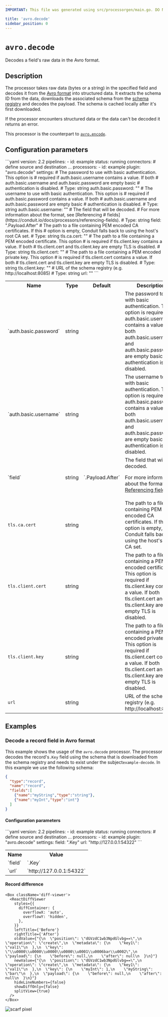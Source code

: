 ```yaml
---
IMPORTANT: This file was generated using src/processorgen/main.go. DO NOT EDIT.

title: 'avro.decode'
sidebar_position: 0
---
```



# `avro.decode`

Decodes a field's raw data in the Avro format.

## Description

The processor takes raw data (bytes or a string) in the specified field and decodes
it from the [Avro format](https://avro.apache.org/) into structured data. It extracts the schema ID from the data,
downloads the associated schema from the [schema registry](https://docs.confluent.io/platform/current/schema-registry/index.html)
and decodes the payload. The schema is cached locally after it's first downloaded.

If the processor encounters structured data or the data can't be decoded it returns an error.

This processor is the counterpart to [`avro.encode`](/docs/processors/builtin/avro.encode).

## Configuration parameters

<Tabs groupId="config-params">
  <TabItem value="yaml" label="YAML">
```yaml
version: 2.2
pipelines:
  - id: example
    status: running
    connectors:
      # define source and destination ...
    processors:
      - id: example
        plugin: "avro.decode"
        settings:
          # The password to use with basic authentication. This option is
          # required if auth.basic.username contains a value. If both
          # auth.basic.username and auth.basic.password are empty basic
          # authentication is disabled.
          # Type: string
          auth.basic.password: ""
          # The username to use with basic authentication. This option is
          # required if auth.basic.password contains a value. If both
          # auth.basic.username and auth.basic.password are empty basic
          # authentication is disabled.
          # Type: string
          auth.basic.username: ""
          # The field that will be decoded.
          # For more information about the format, see [Referencing
          # fields](https://conduit.io/docs/processors/referencing-fields).
          # Type: string
          field: ".Payload.After"
          # The path to a file containing PEM encoded CA certificates. If this
          # option is empty, Conduit falls back to using the host's root CA set.
          # Type: string
          tls.ca.cert: ""
          # The path to a file containing a PEM encoded certificate. This option
          # is required if tls.client.key contains a value. If both
          # tls.client.cert and tls.client.key are empty TLS is disabled.
          # Type: string
          tls.client.cert: ""
          # The path to a file containing a PEM encoded private key. This option
          # is required if tls.client.cert contains a value. If both
          # tls.client.cert and tls.client.key are empty TLS is disabled.
          # Type: string
          tls.client.key: ""
          # URL of the schema registry (e.g. http://localhost:8085)
          # Type: string
          url: ""
```
  </TabItem>
  <TabItem value="table" label="Table">
  <table class="no-margin-table">
      <tr>
        <th>Name</th>
        <th>Type</th>
        <th>Default</th>
        <th>Description</th>
      </tr>
      <tr>
        <td>`auth.basic.password`</td>
        <td>string</td>
        <td><Chip label="null" /></td>
        <td>
  The password to use with basic authentication. This option is required if
auth.basic.username contains a value. If both auth.basic.username and auth.basic.password
are empty basic authentication is disabled.
        </td>
      </tr>
      <tr>
        <td>`auth.basic.username`</td>
        <td>string</td>
        <td><Chip label="null" /></td>
        <td>
  The username to use with basic authentication. This option is required if
auth.basic.password contains a value. If both auth.basic.username and auth.basic.password
are empty basic authentication is disabled.
        </td>
      </tr>
      <tr>
        <td>`field`</td>
        <td>string</td>
        <td>`.Payload.After`</td>
        <td>
  The field that will be decoded.

For more information about the format, see [Referencing fields](https://conduit.io/docs/processors/referencing-fields).
        </td>
      </tr>
      <tr>
        <td>`tls.ca.cert`</td>
        <td>string</td>
        <td><Chip label="null" /></td>
        <td>
  The path to a file containing PEM encoded CA certificates. If this option is empty,
Conduit falls back to using the host's root CA set.
        </td>
      </tr>
      <tr>
        <td>`tls.client.cert`</td>
        <td>string</td>
        <td><Chip label="null" /></td>
        <td>
  The path to a file containing a PEM encoded certificate. This option is required
if tls.client.key contains a value. If both tls.client.cert and tls.client.key are empty
TLS is disabled.
        </td>
      </tr>
      <tr>
        <td>`tls.client.key`</td>
        <td>string</td>
        <td><Chip label="null" /></td>
        <td>
  The path to a file containing a PEM encoded private key. This option is required
if tls.client.cert contains a value. If both tls.client.cert and tls.client.key are empty
TLS is disabled.
        </td>
      </tr>
      <tr>
        <td>`url`</td>
        <td>string</td>
        <td><Chip label="null" /></td>
        <td>
  URL of the schema registry (e.g. http://localhost:8085)
        </td>
      </tr>
    </table>
  </TabItem>
</Tabs>

## Examples

### Decode a record field in Avro format

This example shows the usage of the `avro.decode` processor.
The processor decodes the record's`.Key` field using the schema that is
downloaded from the schema registry and needs to exist under the subject`example-decode`.
In this example we use the following schema:

```json
{
  "type":"record",
  "name":"record",
  "fields":[
    {"name":"myString","type":"string"},
    {"name":"myInt","type":"int"}
  ]
}
```

#### Configuration parameters

<Tabs groupId="config-params">
  <TabItem value="yaml" label="YAML">
```yaml
version: 2.2
pipelines:
  - id: example
    status: running
    connectors:
      # define source and destination ...
    processors:
      - id: example
        plugin: "avro.decode"
        settings:
          field: ".Key"
          url: "http://127.0.0.1:54322"
```
  </TabItem>
  <TabItem value="table" label="Table">
  <table class="no-margin-table">
      <tr>
        <th>Name</th>
        <th>Value</th>
      </tr>
      <tr>
        <td>`field`</td>
        <td>`.Key`</td>
      </tr>
      <tr>
        <td>`url`</td>
        <td>`http://127.0.0.1:54322`</td>
      </tr>
    </table>
  </TabItem>
</Tabs>

#### Record difference

```mdx-code-block
<Box className='diff-viewer'>
  <ReactDiffViewer
    styles={{
      diffContainer: {
        overflowX: 'auto',
        overflowY: 'hidden',
      },
    }}
    leftTitle={'Before'}
    rightTitle={'After'}
    oldValue={"{\n  \"position\": \"dGVzdC1wb3NpdGlvbg==\",\n  \"operation\": \"create\",\n  \"metadata\": {\n    \"key1\": \"val1\"\n  },\n  \"key\": \"\\u0000\\u0000\\u0000\\u0000\\u0001\\u0006bar\\u0002\",\n  \"payload\": {\n    \"before\": null,\n    \"after\": null\n  }\n}"}
    newValue={"{\n  \"position\": \"dGVzdC1wb3NpdGlvbg==\",\n  \"operation\": \"create\",\n  \"metadata\": {\n    \"key1\": \"val1\"\n  },\n  \"key\": {\n    \"myInt\": 1,\n    \"myString\": \"bar\"\n  },\n  \"payload\": {\n    \"before\": null,\n    \"after\": null\n  }\n}"}
    hideLineNumbers={false}
    showDiffOnly={false}
    splitView={true}
  />
</Box>
```



![scarf pixel](https://static.scarf.sh/a.png?x-pxid=33ce4d9e-1948-4cab-846a-7e6cd33b8cae)